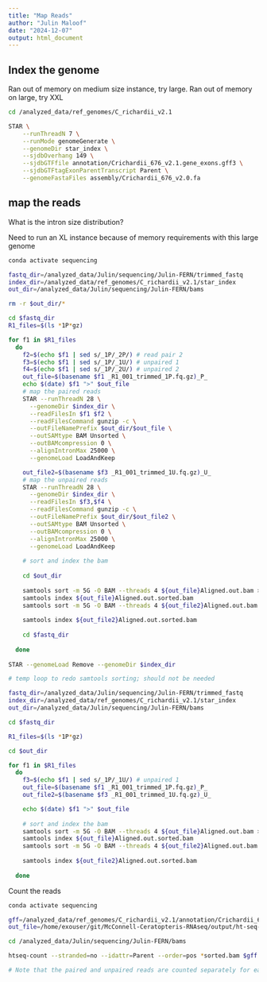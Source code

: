 ```yaml
---
title: "Map Reads"
author: "Julin Maloof"
date: "2024-12-07"
output: html_document
---
```


## Index the genome

Ran out of memory on medium size instance, try large.  Ran out of memory on large, try XXL
```bash
cd /analyzed_data/ref_genomes/C_richardii_v2.1

STAR \
    --runThreadN 7 \
    --runMode genomeGenerate \
    --genomeDir star_index \
    --sjdbOverhang 149 \
    --sjdbGTFfile annotation/Crichardii_676_v2.1.gene_exons.gff3 \
    --sjdbGTFtagExonParentTranscript Parent \
    --genomeFastaFiles assembly/Crichardii_676_v2.0.fa
```

## map the reads

What is the intron size distribution?



Need to run an XL instance because of memory requirements with this large genome

```bash
conda activate sequencing

fastq_dir=/analyzed_data/Julin/sequencing/Julin-FERN/trimmed_fastq
index_dir=/analyzed_data/ref_genomes/C_richardii_v2.1/star_index
out_dir=/analyzed_data/Julin/sequencing/Julin-FERN/bams

rm -r $out_dir/*

cd $fastq_dir
R1_files=$(ls *1P*gz)

for f1 in $R1_files
  do
    f2=$(echo $f1 | sed s/_1P/_2P/) # read pair 2
    f3=$(echo $f1 | sed s/_1P/_1U/) # unpaired 1
    f4=$(echo $f1 | sed s/_1P/_2U/) # unpaired 2
    out_file=$(basename $f1 _R1_001_trimmed_1P.fq.gz)_P_
    echo $(date) $f1 ">" $out_file 
    # map the paired reads
    STAR --runThreadN 28 \
      --genomeDir $index_dir \
      --readFilesIn $f1 $f2 \
      --readFilesCommand gunzip -c \
      --outFileNamePrefix $out_dir/$out_file \
      --outSAMtype BAM Unsorted \
      --outBAMcompression 0 \
      --alignIntronMax 25000 \
      --genomeLoad LoadAndKeep

    out_file2=$(basename $f3 _R1_001_trimmed_1U.fq.gz)_U_
    # map the unpaired reads
    STAR --runThreadN 28 \
      --genomeDir $index_dir \
      --readFilesIn $f3,$f4 \
      --readFilesCommand gunzip -c \
      --outFileNamePrefix $out_dir/$out_file2 \
      --outSAMtype BAM Unsorted \
      --outBAMcompression 0 \
      --alignIntronMax 25000 \
      --genomeLoad LoadAndKeep
    
    # sort and index the bam
    
    cd $out_dir
    
    samtools sort -m 5G -O BAM --threads 4 ${out_file}Aligned.out.bam > ${out_file}Aligned.out.sorted.bam
    samtools index ${out_file}Aligned.out.sorted.bam
    samtools sort -m 5G -O BAM --threads 4 ${out_file2}Aligned.out.bam > ${out_file2}Aligned.out.sorted.bam
    
    samtools index ${out_file2}Aligned.out.sorted.bam
    
    cd $fastq_dir
    
  done
  
STAR --genomeLoad Remove --genomeDir $index_dir
```

```bash
# temp loop to redo samtools sorting; should not be needed

fastq_dir=/analyzed_data/Julin/sequencing/Julin-FERN/trimmed_fastq
index_dir=/analyzed_data/ref_genomes/C_richardii_v2.1/star_index
out_dir=/analyzed_data/Julin/sequencing/Julin-FERN/bams

cd $fastq_dir

R1_files=$(ls *1P*gz)

cd $out_dir

for f1 in $R1_files
  do
    f3=$(echo $f1 | sed s/_1P/_1U/) # unpaired 1
    out_file=$(basename $f1 _R1_001_trimmed_1P.fq.gz)_P_
    out_file2=$(basename $f3 _R1_001_trimmed_1U.fq.gz)_U_

    echo $(date) $f1 ">" $out_file 
    
    # sort and index the bam
    samtools sort -m 5G -O BAM --threads 4 ${out_file}Aligned.out.bam > ${out_file}Aligned.out.sorted.bam
    samtools index ${out_file}Aligned.out.sorted.bam
    samtools sort -m 5G -O BAM --threads 4 ${out_file2}Aligned.out.bam > ${out_file2}Aligned.out.sorted.bam
    
    samtools index ${out_file2}Aligned.out.sorted.bam
    
  done

```


Count the reads

```bash
conda activate sequencing

gff=/analyzed_data/ref_genomes/C_richardii_v2.1/annotation/Crichardii_676_v2.1.gene_exons.gff3
out_file=/home/exouser/git/McConnell-Ceratopteris-RNAseq/output/ht-seq-counts.tsv

cd /analyzed_data/Julin/sequencing/Julin-FERN/bams

htseq-count --stranded=no --idattr=Parent --order=pos *sorted.bam $gff -n 30 > $out_file

# Note that the paired and unpaired reads are counted separately for each file and will need to be combined.
```

